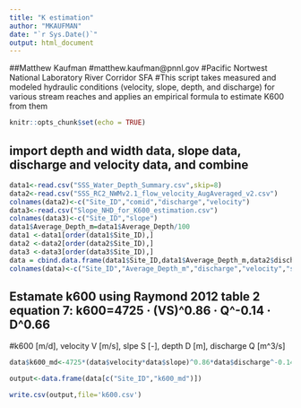 ```yaml
---
title: "K estimation"
author: "MKAUFMAN"
date: "`r Sys.Date()`"
output: html_document
---
```

##Matthew Kaufman
#matthew.kaufman@pnnl.gov 
#Pacific Nortwest National Laboratory River Corridor SFA
#This script takes measured and modeled hydraulic conditions (velocity, slope, depth, and discharge) for various stream reaches and applies an empirical formula to estimate K600 from them

```r
knitr::opts_chunk$set(echo = TRUE)
```

## import depth and width data, slope data, discharge and velocity data, and combine
```r
data1<-read.csv("SSS_Water_Depth_Summary.csv",skip=8)
data2<-read.csv("SSS_RC2_NWMv2.1_flow_velocity_AugAveraged_v2.csv")
colnames(data2)<-c("Site_ID","comid","discharge","velocity")
data3<-read.csv("Slope_NHD_for_K600_estimation.csv")
colnames(data3)<-c("Site_ID","slope")
data1$Average_Depth_m=data1$Average_Depth/100
data1 <-data1[order(data1$Site_ID),]
data2 <-data2[order(data2$Site_ID),]
data3 <-data3[order(data3$Site_ID),]
data = cbind.data.frame(data1$Site_ID,data1$Average_Depth_m,data2$discharge,data2$velocity,data3$slope)
colnames(data)<-c("Site_ID","Average_Depth_m","discharge","velocity","slope")
```


## Estamate k600 using Raymond 2012 table 2 equation 7:  k600=4725 · (VS)^0.86 · Q^-0.14 · D^0.66
#k600 [m/d], velocity V [m/s], slpe S [-], depth D [m], discharge Q [m^3/s]

```r
data$k600_md<-4725*(data$velocity*data$slope)^0.86*data$discharge^-0.14*data$Average_Depth_m^0.66

output<-data.frame(data[c("Site_ID","k600_md")])

write.csv(output,file='k600.csv')
```